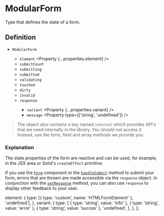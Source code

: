 
<Title>TypeScript | Modular Forms</Title>
<Meta name="description" content="Type that defines the state of a form." />

# ModularForm

Type that defines the state of a form.

## Definition

- `ModularForm` <Property type="object" />
  - `element` <Property {...properties.element} />
  - `submitCount` <Property type="number" />
  - `submitting` <Property type="boolean" />
  - `submitted` <Property type="boolean" />
  - `validating` <Property type="boolean" />
  - `touched` <Property type="boolean" />
  - `dirty` <Property type="boolean" />
  - `invalid` <Property type="boolean" />
  - `response` <Property type="object" />
    - `variant` <Property {...properties.variant} />
    - `message` <Property type={['string', 'undefined']} />

> The object also contains a key named `internal` which provides API's that we need internally in the library. You should not access it. Instead, use the form, field and array methods we provide you.

### Explanation

The state properties of the form are reactive and can be used, for example, in the JSX area or Solid's `createEffect` primitive.

If you use the [`Form`](form) component or the [`handleSubmit`](handlesubmit) method to submit your form, errors that are thrown are made accessible via the `response` object. In conjunction with the [`setResponse`](setresponse) method, you can also use `response` to display other feedback to your user.

  element: {
    type: [{ type: 'custom', name: 'HTMLFormElement' }, 'undefined'],
  },
  variant: {
    type: [
      { type: 'string', value: 'info' },
      { type: 'string', value: 'error' },
      { type: 'string', value: 'succes' },
      'undefined',
    ],
  },
};

